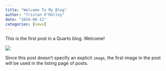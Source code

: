 ```yaml
---
title: "Welcome To My Blog"
author: "Tristan O'Malley"
date: "2024-08-12"
categories: [news]
---
```


This is the first post in a Quarto blog. Welcome!

![](thumbnail.jpg)

Since this post doesn't specify an explicit `image`, the first image in the post will be used in the listing page of posts.
